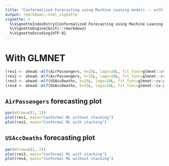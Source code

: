 ```yaml
---
title: "Conformalized Forecasting using Machine Leaning models -- with stacked generalization"
output: rmarkdown::html_vignette
vignette: >
  %\VignetteIndexEntry{Conformalized Forecasting using Machine Leaning models -- with stacked generalization}
  %\VignetteEngine{knitr::rmarkdown}
  %\VignetteEncoding{UTF-8}
---
```


# With GLMNET

```r
(res1 <- ahead::mlf(AirPassengers, h=25L, lags=20L, fit_func=glmnet::cv.glmnet, stack=FALSE))
(res2 <- ahead::mlf(AirPassengers, h=25L, lags=20L, fit_func=glmnet::cv.glmnet, stack=TRUE))
(res3 <- ahead::mlf(USAccDeaths, h=25L, lags=20L, fit_func=glmnet::cv.glmnet, stack=TRUE))
(res4 <- ahead::mlf(USAccDeaths, h=25L, lags=20L, fit_func=glmnet::cv.glmnet, stack=FALSE))
```

## `AirPassengers` forecasting plot

```r
par(mfrow=c(1, 2))
plot(res1, main="Conformal ML without stacking")
plot(res2, main="Conformal ML with stacking")
```

## `USAccDeaths` forecasting plot

```r
par(mfrow=c(1, 2))
plot(res3, main="Conformal ML with stacking")
plot(res4, main="Conformal ML without stacking")
```

